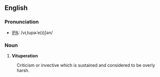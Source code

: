 ==English==
===Pronunciation===
*[[w:IPA|IPA]]: /vɪˌtupɚˈe(ɪ)ʃən/
===Noun===
# '''Vituperation'''
:Criticism or invective which is sustained and considered to be overly harsh.